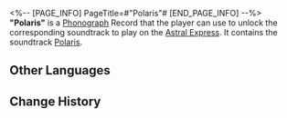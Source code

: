 <%-- [PAGE_INFO]
PageTitle=#"Polaris"#
[END_PAGE_INFO] --%>
{{Item Infobox
|id          = 210328
|image       = Item Polaris.png
|type        = Disk
|invCategory = Valuables
|rarity      = 3
|effect      = 
|description = A record that can be played on the Express' phonograph. It might be a chance acquisition or a gift from someone else. All sorts of memories surge up when the music plays &mdash; the smiles, encounters, touches, and the excitement of battle. Maybe that is why people still collect records even as society rapidly advances.<br />The current record contains the track "Polaris."
}}
{{Description|''The consoling and blessing stars rise into the sky, bringing sweet forgetting.''}}
'''"Polaris"''' is a [[Phonograph]] Record that the player can use to unlock the corresponding soundtrack to play on the [[Astral Express]]. It contains the soundtrack [[Polaris]].

==Other Languages==
{{Other Languages
|en   = "Polaris"
|zhs  = 《北极星》
|zht  = 《北極星》
|ja   = 『北極星』
|ko   = ≪북극성≫
|es   = Polaris
|fr   = «&nbsp;Polaris&nbsp;»
|ru   = Polaris
|th   = "Polaris"
|vi   = Sao Bắc Cực
|de   = „Polarstern“
|id   = "Polaris"
|pt   = "Polaris"
}}

==Change History==
{{Change History|2.2}}